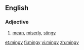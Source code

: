 ==English==

===Adjective===
{{en-adj|mingier|mingiest}}

# [[mean]], [[miserly]], [[stingy]]

[[et:mingy]]
[[fi:mingy]]
[[vi:mingy]]
[[zh:mingy]]